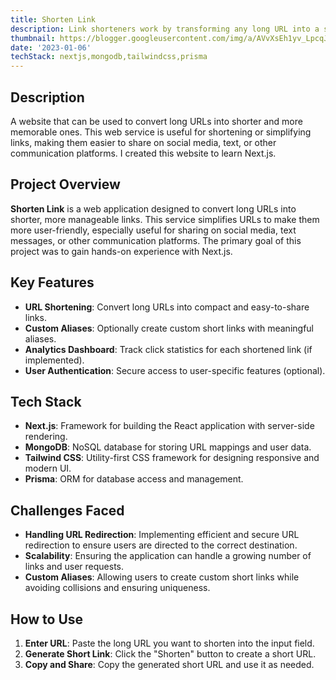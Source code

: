 ```yaml
---
title: Shorten Link
description: Link shorteners work by transforming any long URL into a shorter, more readable link.
thumbnail: https://blogger.googleusercontent.com/img/a/AVvXsEh1yv_LpcqJMOywWP8ZO9FmF3NjKCYmZjbaWelp6Azr5nnRnVcdBYRI2RcEumojAW5uzNRbIrYAm8hfH9V2aICItzUmNyMZbyv94iqRRJcsaFCx8-HghjJd0gA2l6oxJeBmGZOz2VbY5bHLrEXiv8nWtpbIUdioUKSjybi_dZXFqpVoWWPnKihjgVvXaFg
date: '2023-01-06'
techStack: nextjs,mongodb,tailwindcss,prisma
---
```


## Description

A website that can be used to convert long URLs into shorter and more memorable ones. This web service is useful for shortening or simplifying links, making them easier to share on social media, text, or other communication platforms.
I created this website to learn Next.js.


## Project Overview

**Shorten Link** is a web application designed to convert long URLs into shorter, more manageable links. This service simplifies URLs to make them more user-friendly, especially useful for sharing on social media, text messages, or other communication platforms. The primary goal of this project was to gain hands-on experience with Next.js.

## Key Features

- **URL Shortening**: Convert long URLs into compact and easy-to-share links.
- **Custom Aliases**: Optionally create custom short links with meaningful aliases.
- **Analytics Dashboard**: Track click statistics for each shortened link (if implemented).
- **User Authentication**: Secure access to user-specific features (optional).

## Tech Stack

- **Next.js**: Framework for building the React application with server-side rendering.
- **MongoDB**: NoSQL database for storing URL mappings and user data.
- **Tailwind CSS**: Utility-first CSS framework for designing responsive and modern UI.
- **Prisma**: ORM for database access and management.

## Challenges Faced

- **Handling URL Redirection**: Implementing efficient and secure URL redirection to ensure users are directed to the correct destination.
- **Scalability**: Ensuring the application can handle a growing number of links and user requests.
- **Custom Aliases**: Allowing users to create custom short links while avoiding collisions and ensuring uniqueness.

## How to Use

1. **Enter URL**: Paste the long URL you want to shorten into the input field.
2. **Generate Short Link**: Click the "Shorten" button to create a short URL.
3. **Copy and Share**: Copy the generated short URL and use it as needed.
